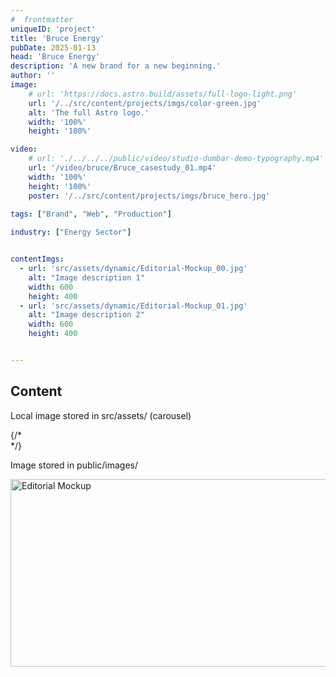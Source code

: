 ```yaml
---
#  frontmatter
uniqueID: 'project'
title: 'Bruce Energy'
pubDate: 2025-01-13
head: 'Bruce Energy'
description: 'A new brand for a new beginning.'
author: ''
image:
    # url: 'https://docs.astro.build/assets/full-logo-light.png'
    url: '/../src/content/projects/imgs/color-green.jpg'
    alt: 'The full Astro logo.'
    width: '100%'
    height: '100%'

video: 
    # url: './../../../public/video/studio-dumbar-demo-typography.mp4'
    url: '/video/bruce/Bruce_casestudy_01.mp4'
    width: '100%'
    height: '100%'
    poster: '/../src/content/projects/imgs/bruce_hero.jpg'
    
tags: ["Brand", "Web", "Production"]

industry: ["Energy Sector"]


contentImgs:
  - url: 'src/assets/dynamic/Editorial-Mockup_00.jpg'
    alt: "Image description 1"
    width: 600
    height: 400
  - url: 'src/assets/dynamic/Editorial-Mockup_01.jpg'
    alt: "Image description 2"
    width: 600
    height: 400


---
```




## Content

Local image stored in src/assets/ (carousel)

<div id="carousel" class="carousel_container">
  <div class="carousel_stage">
    <div class="carousel_wrap">
      <div class="image_wrap"><Picture src={image01} alt="Image 01" layout="constrained"/></div>
      <div class="image_wrap"><Picture src={image02} alt="Image 02" layout="constrained"/></div>
      <div class="image_wrap" data-type="last"><Picture src={image03} alt="Image 03" layout="constrained"/></div>
    </div>
  </div>
  <div class="cursor"></div>
</div>

<div id="carousel-02" class="carousel_container">
  <div class="carousel_stage">
    <div class="carousel_wrap">
      <div class="image_wrap"><Picture src={image02} alt="Image 02"/></div>
      <div class="image_wrap"><Picture src={image03} alt="Image 03"/></div>
      <div class="image_wrap" data-type="last"><Picture src={image01} alt="Image 01"/></div>
    </div>
  </div>
  {/* <div class="cursor"></div> */}
</div>

Image stored in public/images/

<Image src="/images/Editorial-Mockup_00.webp" alt="Editorial Mockup" width="600" height="300"/>

```